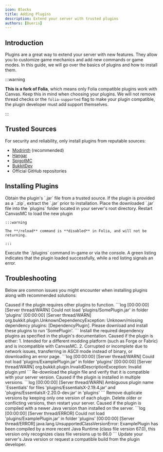 ```yaml
---
icon: Blocks
title: Adding Plugins
description: Extend your server with trusted plugins
authors: [Dueris]
---
```


## Introduction

Plugins are a great way to extend your server with new features. They allow you to customize game mechanics and add new commands or game modes. In this guide, we will go over the basics of plugins and how to install them.

:::warning

**This is a fork of Folia**, which means only Folia compatible plugins work with Canvas.
Keep this in mind when choosing your plugins. We will not remove thread checks or the
`folia-supported` flag to make your plugin compatible, the plugin developer must add support themselves.

:::

## Trusted Sources

For security and reliability, only install plugins from reputable sources:

- [Modrinth](https://modrinth.com/plugins) (recommended)
- [Hangar](https://hangar.papermc.io)
- [SpigotMC](https://www.spigotmc.org/resources)
- [BukkitDev](https://dev.bukkit.org/bukkit-plugins)
- Official GitHub repositories

## Installing Plugins

<Steps>
  <Step>
    Obtain the plugin's `.jar` file from a trusted source. If the plugin is provided as a
    `.zip`, extract the `.jar` prior to installation.
  </Step>

  <Step>
    Place the downloaded `.jar` file into the `plugins` folder located in your server's root
    directory.
  </Step>

  <Step>
    Restart CanvasMC to load the new plugin
    
    :::warning
    
    The **/reload** command is **disabled** in Folia, and will not be returning.
    
    :::
  </Step>

  <Step>
    Execute the `/plugins` command in-game or via the console. A green listing indicates that
    the plugin loaded successfully, while a red listing signals an error.
  </Step>
</Steps>

## Troubleshooting

Below are common issues you might encounter when installing plugins along with recommended solutions:

<Callout type="error" title="Missing Dependencies">
  Caused if the plugin requires other plugins to function.
  ```log
  [00:00:00] [Server thread/WARN] Could not load 'plugins/SomePlugin.jar' in folder 'plugins'
  [00:00:00] [Server thread/WARN] org.bukkit.plugin.UnknownDependencyException: Unknown/missing dependency plugins: [DependencyPlugin]. Please download and install these plugins to run 'SomePlugin'.
  ```
  Install the required dependency plugins as specified in the plugin's documentation.
</Callout>

<Callout type="error" title="Invalid Plugin File">
  Caused if the plugin is either:
  1. Intended for a different modding platform (such as Forge or Fabric) and is incompatible with CanvasMC.
  2. Corrupted or incomplete due to network issues, transferring in ASCII mode instead of binary, or downloading an error page.
  ```log
  [00:00:00] [Server thread/WARN] Could not load 'plugins/ExamplePlugin.jar' in folder 'plugins'
  [00:00:00] [Server thread/WARN] org.bukkit.plugin.InvalidDescriptionException: Invalid plugin.yml
  ```  
  Re-download the plugin file and verify that it is compatible with your server version.
</Callout>

<Callout type="error" title="Duplicate Plugins">
  Caused if the plugin is installed in multiple versions.
  ```log
  [00:00:00] [Server thread/WARN] Ambiguous plugin name `Essentials' for files 'plugins/EssentialsX-2.19.4.jar' and 'plugins/EssentialsX-2.20.0-dev.jar' in 'plugins'
  ```
  Remove duplicate versions by keeping only one version of each plugin. Delete older or conflicting versions, then restart your server.
</Callout>

<Callout type="error" title="Incompatible Java Version">
  Caused if the plugin is compiled with a newer Java version than installed on the server.
  ```log
  [00:00:00] [Server thread/ERROR] Could not load 'plugins/ExamplePlugin.jar' in folder 'plugins'
  [00:00:00] [Server thread/ERROR] java.lang.UnsupportedClassVersionError: ExamplePlugin has been compiled by a more recent Java Runtime (class file version 67.0), this version only recognizes class file versions up to 66.0
  ```
  Update your server's Java version or request a compatible build from the plugin developer.
</Callout>